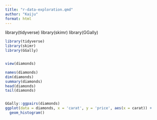 ```yaml
---
title: "r-data-exploration.qmd"
author: "Kaiju"
format: html
---
```

library(tidyverse)
library(skimr)
library(GGally)
```r
library(tidyverse)
library(skimr)
library(GGally)


view(diamonds)

names(diamonds)
dim(diamonds)
summary(diamonds)
head(diamonds)
tail(diamonds)


GGally::ggpairs(diamonds)
ggplot(data = diamonds, x = 'carat', y = 'price', aes(x = carat)) +
  geom_histogram()


```

